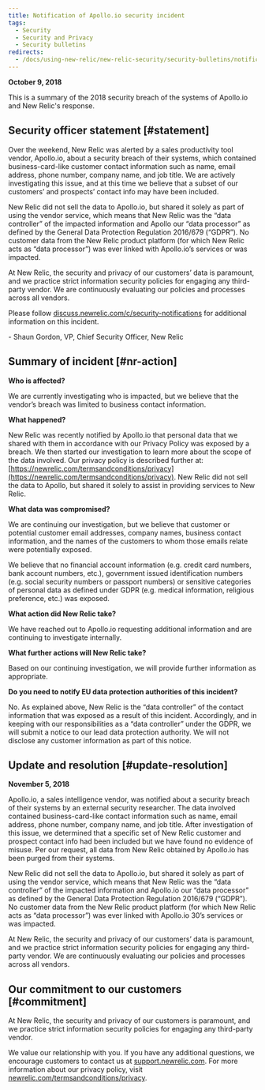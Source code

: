 ```yaml
---
title: Notification of Apollo.io security incident
tags:
  - Security
  - Security and Privacy
  - Security bulletins
redirects:
  - /docs/using-new-relic/new-relic-security/security-bulletins/notification-apolloio-security-incident
---
```


**October 9, 2018**

This is a summary of the 2018 security breach of the systems of Apollo.io and New Relic's response.

## Security officer statement [#statement]

Over the weekend, New Relic was alerted by a sales productivity tool vendor, Apollo.io, about a security breach of their systems, which contained business-card-like customer contact information such as name, email address, phone number, company name, and job title. We are actively investigating this issue, and at this time we believe that a subset of our customers’ and prospects’ contact info may have been included.

New Relic did not sell the data to Apollo.io, but shared it solely as part of using the vendor service, which means that New Relic was the “data controller” of the impacted information and Apollo our “data processor” as defined by the General Data Protection Regulation 2016/679 (“GDPR”). No customer data from the New Relic product platform (for which New Relic acts as “data processor”) was ever linked with Apollo.io’s services or was impacted.

At New Relic, the security and privacy of our customers’ data is paramount, and we practice strict information security policies for engaging any third-party vendor. We are continuously evaluating our policies and processes across all vendors.

Please follow [discuss.newrelic.com/c/security-notifications](https://discuss.newrelic.com/c/security-notifications) for additional information on this incident.

\- Shaun Gordon, VP, Chief Security Officer, New Relic

## Summary of incident [#nr-action]

**Who is affected?**

We are currently investigating who is impacted, but we believe that the vendor’s breach was limited to business contact information.

**What happened?**

New Relic was recently notified by Apollo.io that personal data that we shared with them in accordance with our Privacy Policy was exposed by a breach. We then started our investigation to learn more about the scope of the data involved. Our privacy policy is described further at: [https://newrelic.com/termsandconditions/privacy](https://newrelic.com/termsandconditions/privacy). New Relic did not sell the data to Apollo, but shared it solely to assist in providing services to New Relic.

**What data was compromised?**

We are continuing our investigation, but we believe that customer or potential customer email addresses, company names, business contact information, and the names of the customers to whom those emails relate were potentially exposed.

We believe that no financial account information (e.g. credit card numbers, bank account numbers, etc.), government issued identification numbers (e.g. social security numbers or passport numbers) or sensitive categories of personal data as defined under GDPR (e.g. medical information, religious preference, etc.) was exposed.

**What action did New Relic take?**

We have reached out to Apollo.io requesting additional information and are continuing to investigate internally.

**What further actions will New Relic take?**

Based on our continuing investigation, we will provide further information as appropriate.

**Do you need to notify EU data protection authorities of this incident?**

No. As explained above, New Relic is the “data controller” of the contact information that was exposed as a result of this incident. Accordingly, and in keeping with our responsibilities as a “data controller” under the GDPR, we will submit a notice to our lead data protection authority. We will not disclose any customer information as part of this notice.

## Update and resolution [#update-resolution]

**November 5, 2018**

Apollo.io, a sales intelligence vendor, was notified about a security breach of their systems by an external security researcher. The data involved contained business-card-like contact information such as name, email address, phone number, company name, and job title. After investigation of this issue, we determined that a specific set of New Relic customer and prospect contact info had been included but we have found no evidence of misuse. Per our request, all data from New Relic obtained by Apollo.io has been purged from their systems.

New Relic did not sell the data to Apollo.io, but shared it solely as part of using the vendor service, which means that New Relic was the “data controller” of the impacted information and Apollo.io our “data processor” as defined by the General Data Protection Regulation 2016/679 (“GDPR”). No customer data from the New Relic product platform (for which New Relic acts as “data processor”) was ever linked with Apollo.io 30’s services or was impacted.

At New Relic, the security and privacy of our customers’ data is paramount, and we practice strict information security policies for engaging any third-party vendor. We are continuously evaluating our policies and processes across all vendors.

## Our commitment to our customers [#commitment]

At New Relic, the security and privacy of our customers is paramount, and we practice strict information security policies for engaging any third-party vendor.

We value our relationship with you. If you have any additional questions, we encourage customers to contact us at [support.newrelic.com](https://support.newrelic.com/). For more information about our privacy policy, visit [newrelic.com/termsandconditions/privacy](https://newrelic.com/termsandconditions/privacy).
